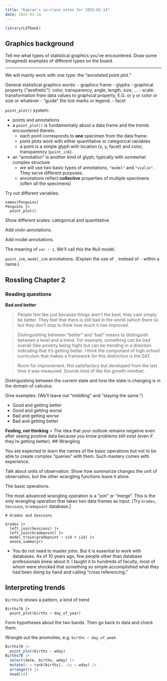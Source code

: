 ```yaml
---
title: "Kaplan's in-class notes for 2025-01-14"
date: 2025-01-14
---
```


```r
library(LSTbook)
```


## Graphics background

Tell me what types of statistical graphics you've encountered. Draw some (imagined) examples of different types on the board.

--------

We will mainly work with one type: the "annotated point plot."

General statistical graphics words: 
- graphics frame
- glyphs
- graphical property ("aesthetic"): color, transparency, angle, length, size, ...
- scale: transformation from data values to graphical property, E.G. or y or color or size or whatever 
- "guide" the tick marks or legend.
- facet

`point_plot()` system:

- points and annotations
- a `point_plot()` is fundamentally about a data frame and the trends encountered therein.
    - each point corresponds to **one** specimen from the data frame.
    - point plots work with either quantitative or categorical variables
    - a point is a simple glyph with location (x, y, facet) and color, transparency (`point_ink`).
- an "annotation" is another kind of glyph, typically with somewhat complex structure
    - we will use two basic types of annotations, `"model"` and `"violin"`. They serve different purposes.
    - annotations reflect **collective** properties of multiple specimens (often *all* the specimens)
    
Try out different variables.
```webr-r
names(Penguins)
Penguins |>
  point_plot()
```

Show different scales: categorical and quantitative

Add violin annotations.

Add model annotations.

The meaning of `var ~ 1`. We'll call this the Null model.

`point_ink`, `model_ink` annotations. (Explain the use of `_` instead of `-` within a name.)



## Rossling Chapter 2


### Reading questions

**Bad and better**

> People feel like just because things aren't the best, they cant simply be better. They feel that there is still bad in the world (which there is) but they don't stop to think how much it has improved.

> Distinguishing between "better" and "bad" means to distinguish between a level and a trend. For example, something can be bad overall (like poverty being high) but can be trending in a direction indicating that it's getting better. I think the component of high school curriculum that makes a framework for this distinction is the SAT.

> Room for improvement. Not satisfactory but developed from the last time it was measured. Sounds kind of like the growth mindset.

Distinguishing between the current state and how the state is changing is in the domain of calculus.

Give examples: (We'll leave out "middling" and "staying the same.")

- Good and getting better
- Good and getting worse
- Bad and getting worse
- Bad and getting better



**Feeling, not thinking**
> The idea that your outlook remains negative even after seeing positive data because you know problems still exist (even if they're getting better).
## Wrangling

You are expected to learn the names of the basic operations but not to be able to create complex "queries" with them. Such mastery comes with experience.

Talk about units of observation. Show how summarize changes the unit of observation, but the other wrangling functions leave it alone.

The basic operations.



The most advanced wrangling operation is a "join" or "merge". This is the only wrangling operation that takes two data frames as input. [Try `Grades`, `Sessions`, `Gradepoint` database.]

```webr-r
# Grades and Sessions

Grades |> 
  left_join(Sessions) |> 
  left_join(Gradepoint) |> 
  model_train(gradepoint ~ sid + iid) |> 
  anova_summary()
```

- You do not need to master *joins*. But it is essential to work with databases. As of 10 years ago, few people other than database professionals knew about it: I taught it to hundreds of faculty, most of whom were shocked that something so simple accomplished what they had been doing by hand and calling "cross referencing."

## Interpreting trends

`Births78` shows a pattern, a kind of trend

```webr-r
Births78 |>
  point_plot(births ~ day_of_year)
```

Form hypotheses about the two bands. Then go back to data and check them.



Wrangle out the anomolies, e.g. `births ~ day_of_week`

```r
Births78 |>
  point_plot(births ~ wday)
Births78 |>
  select(date, births, wday) |>
  mutate(r = rank(births), .by = wday) |>
  arrange(r) |>
  head(14)
```
